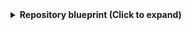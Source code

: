 <details>
<summary><b>Repository blueprint (Click to expand)</b></summary>

```json showLineNumbers
{
  "identifier": "githubRepository",
  "title": "Repository",
  "icon": "Microservice",
  "schema": {
    "properties": {
      "readme": {
        "title": "README",
        "type": "string",
        "format": "markdown"
      },
      "url": {
        "title": "Repository URL",
        "type": "string",
        "format": "url"
      },
      "defaultBranch": {
        "title": "Default branch",
        "type": "string"
      }
    },
    "required": []
  },
  "mirrorProperties": {},
  "calculationProperties": {},
  "relations": {}
}
```

</details>
